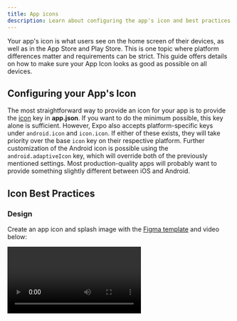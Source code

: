 ```yaml
---
title: App icons
description: Learn about configuring the app's icon and best practices for Android, iOS and the web.
---
```



Your app's icon is what users see on the home screen of their devices, as well as in the App Store and Play Store. This is one topic where platform differences matter and requirements can be strict. This guide offers details on how to make sure your App Icon looks as good as possible on all devices.

## Configuring your App's Icon

The most straightforward way to provide an icon for your app is to provide the [icon](/workflow/configuration#icon) key in **app.json**. If you want to do the minimum possible, this key alone is sufficient. However, Expo also accepts platform-specific keys under `android.icon` and `icon.icon`. If either of these exists, they will take priority over the base `icon` key on their respective platform. Further customization of the Android icon is possible using the `android.adaptiveIcon` key, which will override both of the previously mentioned settings. Most production-quality apps will probably want to provide something slightly different between iOS and Android.

## Icon Best Practices

### Design

Create an app icon and splash image with the [Figma template](https://www.figma.com/community/file/1155362909441341285) and video below:

<Video url="https://youtu.be/QSNkU7v0MPc" />

### Android

- The Android Adaptive Icon is formed from two separate layers -- a foreground image and a background color or image. This allows the OS to mask the icon into different shapes and also supports visual effects.
- For Android 13 and later, the OS supports a monochrome foreground image layer which will use a background color taken from the device's theme.
- The design you provide should follow the [Android Adaptive Icon Guidelines](https://developer.android.com/guide/practices/ui_guidelines/icon_design_adaptive) for launcher icons.
- Use PNG files.
- Use the `android.adaptiveIcon.foregroundImage` field in **app.json** to specify your foreground image.
- Use the `android.adaptiveIcon.monochromeImage` field in **app.json** to specify your monochrome image.
- The default background color is white; to specify a different background color, use the `android.adaptiveIcon.backgroundColor` field. You can instead specify a background image using the `android.adaptiveIcon.backgroundImage` field; ensure that it has the same dimensions as your foreground image.
- You may also want to provide a separate icon for older Android devices that do not support Adaptive Icons; you can do so with the `android.icon` field. This single icon would probably be a combination of your foreground and background layers.
- You may still want to follow some of the [Apple best practices](https://developer.apple.com/ios/human-interface-guidelines/icons-and-images/app-icon/) to ensure your icon looks professional, such as testing your icon on different wallpapers and avoiding text beside your product's wordmark.
- Provide something that's at least 512x512 pixels. Since you already need 1024x1024 for iOS, it won't hurt to just provide that here as well.

### iOS

- The icon you use for iOS should follow the [Apple Human Interface Guidelines](https://developer.apple.com/ios/human-interface-guidelines/icons-and-images/app-icon/) for iOS Icons.
- Use a png file.
- 1024x1024 is a good size. If you have an Expo managed project, [EAS Build](/build/setup) will generate the other sizes for you. If you have a bare workflow project, you should generate the icons on your own. The largest size EAS Build generates is 1024x1024.
- The icon must be exactly square, i.e. a 1023x1024 icon is not valid.
- Make sure the icon fills the whole square, with no rounded corners or other transparent pixels. The operating system will mask your icon when appropriate.

### Expo Go and Web

If your app contains `privacy: public` in [**app.json**](/workflow/configuration), it will show up on your expo.dev profile. We will mask your icon to have rounded corners in that circumstance, so if it already looks reasonable on iOS, it will probably look good here as well.
